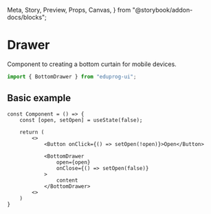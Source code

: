 <!-- BottomDrawerDocs.mdx -->

  Meta,
  Story,
  Preview,
  Props,
  Canvas,
} from "@storybook/addon-docs/blocks";

# Drawer

Component to creating a bottom curtain for mobile devices.

```ts
import { BottomDrawer } from "eduprog-ui";
```

<Props of={BottomDrawer} />

## Basic example

```tsx
const Component = () => {
    const [open, setOpen] = useState(false);

    return (
        <>
            <Button onClick={() => setOpen(!open)}>Open</Button>

            <BottomDrawer
                open={open}
                onClose={() => setOpen(false)}
            >
                content
            </BottomDrawer>
        <>
    )
}
```
